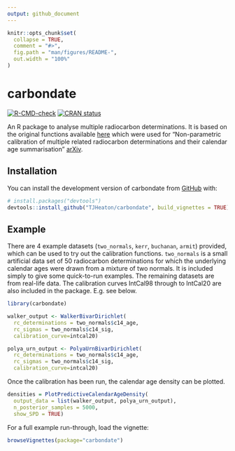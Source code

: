 ```yaml
---
output: github_document
---
```


<!-- README.md is generated from README.Rmd. Please edit that file -->

```r
knitr::opts_chunk$set(
  collapse = TRUE,
  comment = "#>",
  fig.path = "man/figures/README-",
  out.width = "100%"
)
```

# carbondate

<!-- badges: start -->
[![R-CMD-check](https://github.com/TJHeaton/carbondate/actions/workflows/R-CMD-check.yaml/badge.svg)](https://github.com/TJHeaton/carbondate/actions/workflows/R-CMD-check.yaml)
[![CRAN status](https://www.r-pkg.org/badges/version/carbondate)](https://CRAN.R-project.org/package=carbondate)
<!-- badges: end -->

An R package to analyse multiple radiocarbon determinations. It is based on the 
original functions available 
[here](https://github.com/TJHeaton/NonparametricCalibration) which were used for 
"Non-parametric calibration of multiple related radiocarbon determinations and 
their calendar age summarisation" [arXiv](https://arxiv.org/abs/2109.15024).

## Installation

You can install the development version of carbondate from 
[GitHub](https://github.com/) with:

``` r
# install.packages("devtools")
devtools::install_github("TJHeaton/carbondate", build_vignettes = TRUE)
```

## Example

There are 4 example datasets (`two_normals`, `kerr`, `buchanan`, `armit`) provided, which can 
be used to try out the calibration functions. `two_normals` is a small artificial data set of 50
radiocarbon determinations for which the underlying calendar ages were drawn from a mixture
of two normals. It is included simply to give some quick-to-run examples. The remaining datasets
are from real-life data. The calibration curves IntCal98 through to IntCal20 are
also included in the package. E.g. see below.

```r
library(carbondate)

walker_output <- WalkerBivarDirichlet(
  rc_determinations = two_normals$c14_age,
  rc_sigmas = two_normals$c14_sig,
  calibration_curve=intcal20)

polya_urn_output <- PolyaUrnBivarDirichlet(
  rc_determinations = two_normals$c14_age,
  rc_sigmas = two_normals$c14_sig,
  calibration_curve=intcal20)
```

Once the calibration has been run, the calendar age density can be plotted. 

```r
densities = PlotPredictiveCalendarAgeDensity(
  output_data = list(walker_output, polya_urn_output),
  n_posterior_samples = 5000,
  show_SPD = TRUE)
```

For a full example run-through, load the vignette:

``` r
browseVignettes(package="carbondate")
```



